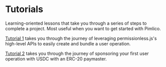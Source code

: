 
<VersionWarning version="0.2" />

# Tutorials

Learning-oriented lessons that take you through a series of steps to complete a project. Most useful when you want to get started with Pimlico.

[Tutorial 1](/permissionless/core/tutorial/tutorial-1) takes you through the journey of leveraging permissionless.js's high-level APIs to easily create and bundle a user operation.

[Tutorial 2](/permissionless/core/tutorial/tutorial-2) takes you through the journey of sponsoring your first user operation with USDC with an ERC-20 paymaster.
